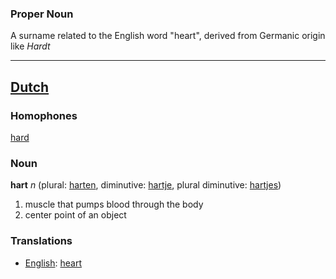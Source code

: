 ===Proper Noun===

A surname related to the English word "heart", derived from Germanic origin like ''Hardt''
----
==[[Dutch]]==
===Homophones===
[[hard]]
===Noun===

'''hart''' ''n'' (plural: [[harten]], diminutive: [[hartje]], plural diminutive: [[hartjes]])

#muscle that pumps blood through the body
#center point of an object

===Translations===
*[[English]]: [[heart]]
